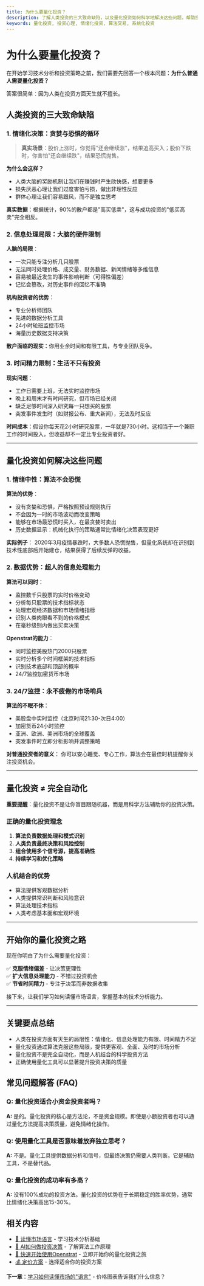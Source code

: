 ```yaml
---
title: 为什么要量化投资？
description: 了解人类投资的三大致命缺陷，以及量化投资如何科学地解决这些问题，帮助投资者做出更理性的决策。
keywords: 量化投资, 投资心理, 情绪化投资, 算法交易, 系统化投资
---
```


# 为什么要量化投资？

在开始学习技术分析和投资策略之前，我们需要先回答一个根本问题：**为什么普通人需要量化投资？**

答案很简单：因为人类在投资方面天生就不擅长。

## 人类投资的三大致命缺陷

### 1. 情绪化决策：贪婪与恐惧的循环

> **真实场景**：股价上涨时，你觉得"还会继续涨"，结果追高买入；股价下跌时，你害怕"还会继续跌"，结果恐慌抛售。

**为什么会这样？**
- 人类大脑的奖励机制让我们在赚钱时产生欣快感，想要更多
- 损失厌恶心理让我们过度害怕亏损，做出非理性反应
- 群体心理让我们容易跟风，而不是独立思考

**真实数据**：根据统计，90%的散户都是"高买低卖"，这与成功投资的"低买高卖"完全相反。

### 2. 信息处理局限：大脑的硬件限制

**人脑的局限**：
- 一次只能专注分析几只股票
- 无法同时处理价格、成交量、财务数据、新闻情绪等多维信息
- 容易被最近发生的事件影响判断（可得性偏差）
- 记忆会篡改，对历史事件的回忆不准确

**机构投资者的优势**：
- 专业分析师团队
- 先进的数据分析工具
- 24小时轮班监控市场
- 海量历史数据支持决策

**散户面临的现实**：你用业余时间和有限工具，与专业团队竞争。

### 3. 时间精力限制：生活不只有投资

**现实问题**：
- 工作日需要上班，无法实时监控市场
- 晚上和周末才有时间研究，但市场已经关闭
- 缺乏足够时间深入研究每一只想买的股票
- 突发事件发生时（如财报公布、重大新闻），无法及时反应

**时间成本**：假设你每天花2小时研究股票，一年就是730小时。这相当于一个兼职工作的时间投入，但收益却不一定比专业投资者好。

---

## 量化投资如何解决这些问题

### 1. 情绪中性：算法不会恐慌

**算法的优势**：
- 没有贪婪和恐惧，严格按照预设规则执行
- 不会因为一时的市场波动而改变策略
- 能够在市场最恐慌时买入，在最贪婪时卖出
- 历史数据显示：机械化执行的策略通常比情绪化决策表现更好

**实际例子**：
2020年3月疫情暴跌时，大多数人恐慌抛售，但量化系统却在识别到技术性底部后开始建仓，结果获得了后续反弹的收益。

### 2. 数据优势：超人的信息处理能力

**算法可以同时**：
- 监控数千只股票的实时价格变动
- 分析每只股票的技术指标状态
- 处理宏观经济数据和市场情绪指标
- 识别人类肉眼看不到的价格模式
- 在毫秒级别内做出买卖决策

**Openstrat的能力**：
- 同时监控美股热门2000只股票
- 实时分析多个时间框架的技术指标
- 识别技术底部和顶部的概率
- 24/7监控加密货币市场

### 3. 24/7监控：永不疲倦的市场哨兵

**算法的不眠不休**：
- 美股盘中实时监控（北京时间21:30-次日4:00）
- 加密货币24小时监控
- 亚洲、欧洲、美洲市场的全球覆盖
- 突发事件时立即分析影响并调整策略

**对普通投资者的意义**：
你可以安心睡觉、专心工作，算法会在最佳时机提醒你关注投资机会。

---

## 量化投资 ≠ 完全自动化

**重要提醒**：量化投资不是让你盲目跟随机器，而是用科学方法辅助你的投资决策。

### 正确的量化投资理念

1. **算法负责数据处理和模式识别**
2. **人类负责最终决策和风险控制**
3. **组合使用多个信号源，提高准确性**
4. **持续学习和优化策略**

### 人机结合的优势

- 算法提供客观数据分析
- 人类提供常识判断和风险意识
- 算法处理技术指标
- 人类考虑基本面和宏观环境

---

## 开始你的量化投资之路

现在你明白了为什么需要量化投资：

✅ **克服情绪偏差** - 让决策更理性  
✅ **扩大信息处理能力** - 不错过投资机会  
✅ **节省时间精力** - 专注于决策而非数据收集  

接下来，让我们学习如何读懂市场语言，掌握基本的技术分析能力。

---

## 关键要点总结

- 人类在投资方面有天生的局限性：情绪化、信息处理能力有限、时间精力不足
- 量化投资通过算法克服这些局限，提供更客观、全面、及时的市场分析
- 量化投资不是完全自动化，而是人机结合的科学投资方法
- 正确使用量化工具可以显著提升投资决策的质量

## 常见问题解答 (FAQ)

### Q: 量化投资适合小资金投资者吗？
**A:** 是的。量化投资的核心是方法论，不是资金规模。即使是小额投资者也可以通过量化方法提高决策质量，避免情绪化操作。

### Q: 使用量化工具是否意味着放弃独立思考？
**A:** 不是。量化工具提供数据分析和信号，但最终决策仍需要人类判断。它是辅助工具，不是替代品。

### Q: 量化投资的成功率有多高？
**A:** 没有100%成功的投资方法。量化投资的优势在于长期稳定的胜率优势，通常比情绪化决策高出15-30%。

## 相关内容

- [📖 读懂市场语言](/zh/learn/reading-market-language) - 学习技术分析基础
- [🤖 AI如何做投资决策](/zh/learn/how-ai-makes-decisions) - 了解算法工作原理
- [🚀 快速开始使用Openstrat](/zh/documentation/getting-started) - 立即开始你的量化投资之旅
- [💰 定价方案](/zh/documentation/pricing) - 选择适合你的投资方案

**下一章**：[学习如何读懂市场的"语言"](/zh/learn/reading-market-language) - 价格图表告诉我们什么信息？
